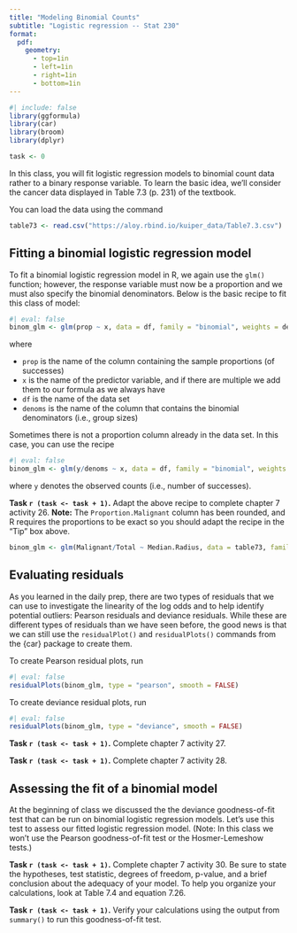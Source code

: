 ```yaml
---
title: "Modeling Binomial Counts"
subtitle: "Logistic regression -- Stat 230"
format:
  pdf:
    geometry:
      - top=1in
      - left=1in
      - right=1in
      - bottom=1in
---
```


```r
#| include: false
library(ggformula)
library(car)
library(broom)
library(dplyr)

task <- 0
```

In this class, you will fit logistic regression models to binomial count data rather to a binary response variable. To learn the basic idea, we'll consider the cancer data displayed in Table 7.3 (p. 231) of the textbook.

You can load the data using the command

```r
table73 <- read.csv("https://aloy.rbind.io/kuiper_data/Table7.3.csv")
```

## Fitting a binomial logistic regression model

To fit a binomial logistic regression model in R, we again use the `glm()` function; however, the response variable must now be a proportion and we must also specify the binomial denominators. Below is the basic recipe to fit this class of model:

```r
#| eval: false
binom_glm <- glm(prop ~ x, data = df, family = "binomial", weights = denoms)
```

where

-   `prop` is the name of the column containing the sample proportions (of successes)
-   `x` is the name of the predictor variable, and if there are multiple we add them to our formula as we always have
-   `df` is the name of the data set
-   `denoms` is the name of the column that contains the binomial denominators (i.e., group sizes)

::: callout-tip
Sometimes there is not a proportion column already in the data set. In this case, you can use the recipe

```r
#| eval: false
binom_glm <- glm(y/denoms ~ x, data = df, family = "binomial", weights = denoms)
```

where `y` denotes the observed counts (i.e., number of successes).
:::

**Task `r (task <- task + 1)`.** Adapt the above recipe to complete chapter 7 activity 26. **Note:** The `Proportion.Malignant` column has been rounded, and R requires the proportions to be exact so you should adapt the recipe in the "Tip" box above.

```r
binom_glm <- glm(Malignant/Total ~ Median.Radius, data = table73, family = "binomial", weights = Total)
```

## Evaluating residuals

As you learned in the daily prep, there are two types of residuals that we can use to investigate the linearity of the log odds and to help identify potential outliers: Pearson residuals and deviance residuals. While these are different types of residuals than we have seen before, the good news is that we can still use the `residualPlot()` and `residualPlots()` commands from the {car} package to create them.

To create Pearson residual plots, run

```r
#| eval: false
residualPlots(binom_glm, type = "pearson", smooth = FALSE)
```

To create deviance residual plots, run

```r
#| eval: false
residualPlots(binom_glm, type = "deviance", smooth = FALSE)
```

**Task `r (task <- task + 1)`.** Complete chapter 7 activity 27.

**Task `r (task <- task + 1)`.** Complete chapter 7 activity 28.

## Assessing the fit of a binomial model

At the beginning of class we discussed the the deviance goodness-of-fit test that can be run on binomial logistic regression models. Let's use this test to assess our fitted logistic regression model. (Note: In this class we won't use the Pearson goodness-of-fit test or the Hosmer-Lemeshow tests.)

**Task `r (task <- task + 1)`.** Complete chapter 7 activity 30. Be sure to state the hypotheses, test statistic, degrees of freedom, p-value, and a brief conclusion about the adequacy of your model. To help you organize your calculations, look at Table 7.4 and equation 7.26.

**Task `r (task <- task + 1)`.** Verify your calculations using the output from `summary()` to run this goodness-of-fit test.
